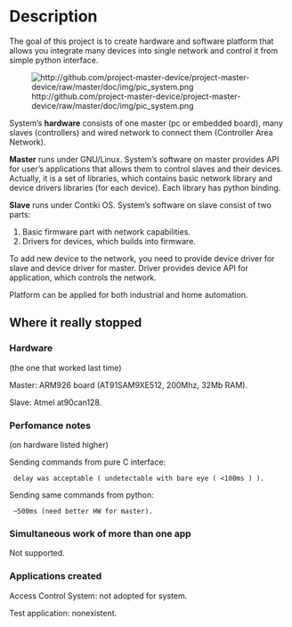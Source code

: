= Description =
The goal of this project is to create hardware and software platform that allows you integrate many devices into single network and control it from simple python interface.

[[File:http://github.com/project-master-device/project-master-device/raw/master/doc/img/pic_system.png]]

System’s '''hardware''' consists of one master (pc or embedded board), many slaves (controllers) and wired network to connect them (Controller Area Network).

'''Master''' runs under GNU/Linux. System’s software on master provides API for user’s applications that allows them to control slaves and their devices. Actually, it is a set of libraries, which contains basic network library and device drivers libraries (for each device). Each library has python binding.

'''Slave''' runs under Contiki OS. System’s software on slave consist of two parts:

#Basic firmware part with network capabilities.
#Drivers for devices, which builds into firmware.

To add new device to the network, you need to provide device driver for slave and device driver for master. Driver provides device API for application, which controls the network.

Platform can be applied for both industrial and home automation.



== Where it really stopped ==

=== Hardware ===
(the one that worked last time)

Master: ARM926 board (AT91SAM9XE512, 200Mhz, 32Mb RAM).

Slave: Atmel at90can128.


=== Perfomance notes ===
(on hardware listed higher)

Sending commands from pure C interface:

  delay was acceptable ( undetectable with bare eye ( <100ms ) ).

Sending same commands from python:

  ~500ms (need better HW for master).

=== Simultaneous work of more than one app ===

Not supported.

=== Applications created ===

Access Control System: not adopted for system.

Test application: nonexistent.